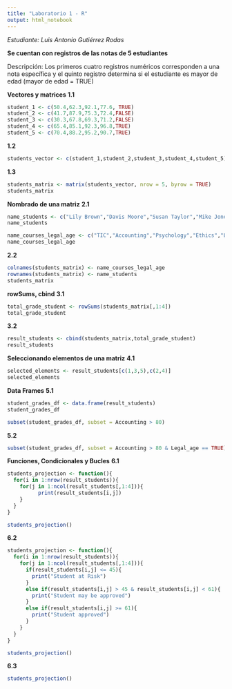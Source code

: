```yaml
---
title: "Laboratorio 1 - R"
output: html_notebook
---
```


*Estudiante: Luis Antonio Gutiérrez Rodas*

**Se cuentan con registros de las notas de 5 estudiantes**

Descripción: Los primeros cuatro registros numéricos corresponden a una nota específica y el quinto registro determina si el estudiante es mayor de edad (mayor de edad = TRUE)

**Vectores y matrices**
**1.1**

```r
student_1 <- c(50.4,62.3,92.1,77.6, TRUE)
student_2 <- c(41.7,87.9,75.3,72.4,FALSE)
student_3 <- c(30.3,67.8,69.3,71.2,FALSE)
student_4 <- c(65.4,85.1,92.3,96.8,TRUE)
student_5 <- c(70.4,88.2,95.2,90.7,TRUE)

```
**1.2**
```r
students_vector <- c(student_1,student_2,student_3,student_4,student_5)

```
**1.3**
```r
students_matrix <- matrix(students_vector, nrow = 5, byrow = TRUE)
students_matrix
```
**Nombrado de una matriz**
**2.1**
```r
name_students <- c("Lily Brown","Davis Moore","Susan Taylor","Mike Jones","Tom Hill")
name_students

name_courses_legal_age <- c("TIC","Accounting","Psychology","Ethics","Legal_age")
name_courses_legal_age

```
**2.2**
```r
colnames(students_matrix) <- name_courses_legal_age
rownames(students_matrix) <- name_students
students_matrix
```
**rowSums, cbind**
**3.1**
```r
total_grade_student <- rowSums(students_matrix[,1:4])
total_grade_student

```
**3.2**
```r
result_students <- cbind(students_matrix,total_grade_student)
result_students

```
**Seleccionando elementos de una matriz**
**4.1**
```r
selected_elements <- result_students[c(1,3,5),c(2,4)]
selected_elements

```
**Data Frames**
**5.1**
```r
student_grades_df <- data.frame(result_students)
student_grades_df

subset(student_grades_df, subset = Accounting > 80)
```
**5.2**
```r
subset(student_grades_df, subset = Accounting > 80 & Legal_age == TRUE)
```

**Funciones, Condicionales y Bucles**
**6.1**
```r
students_projection <- function(){
  for(i in 1:nrow(result_students)){
    for(j in 1:ncol(result_students[,1:4])){
          print(result_students[i,j])
    }
  }
}

students_projection()
```
**6.2**
```r
students_projection <- function(){
  for(i in 1:nrow(result_students)){
    for(j in 1:ncol(result_students[,1:4])){
      if(result_students[i,j] <= 45){
        print("Student at Risk")
      }
      else if(result_students[i,j] > 45 & result_students[i,j] < 61){
        print("Student may be approved")
      }
      else if(result_students[i,j] >= 61){
        print("Student approved")
      }
    }
  }
}

students_projection()

```
**6.3**
```r
students_projection()
```




